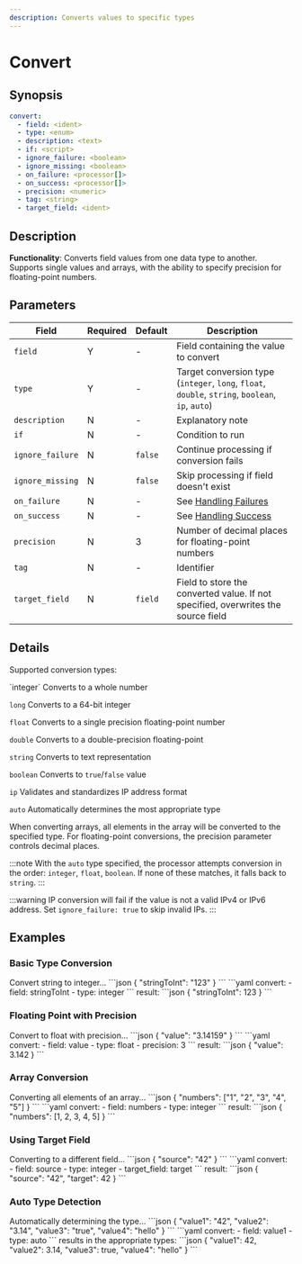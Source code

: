 ```yaml
---
description: Converts values to specific types
---
```


# Convert

## Synopsis

```yaml {2,3}
convert:
  - field: <ident>
  - type: <enum>
  - description: <text>
  - if: <script>
  - ignore_failure: <boolean>
  - ignore_missing: <boolean>
  - on_failure: <processor[]>
  - on_success: <processor[]>
  - precision: <numeric>
  - tag: <string>
  - target_field: <ident>
```

## Description

**Functionality**: Converts field values from one data type to another. Supports single values and arrays, with the ability to specify precision for floating-point numbers.

## Parameters

|Field|Required|Default|Description|
|---|---|---|---|
|`field`|Y|-|Field containing the value to convert|
|`type`|Y|-|Target conversion type (`integer`, `long`, `float`, `double`, `string`, `boolean`, `ip`, `auto`)|
|`description`|N|-|Explanatory note|
|`if`|N|-|Condition to run|
|`ignore_failure`|N|`false`|Continue processing if conversion fails|
|`ignore_missing`|N|`false`|Skip processing if field doesn't exist|
|`on_failure`|N|-|See [Handling Failures](../handling-failures.mdx)|
|`on_success`|N|-|See [Handling Success](../handling-success.mdx)|
|`precision`|N|3|Number of decimal places for floating-point numbers|
|`tag`|N|-|Identifier|
|`target_field`|N|`field`|Field to store the converted value. If not specified, overwrites the source field|

## Details

Supported conversion types:

<TermTable>
  <TermCol>`integer`</TermCol>
  <DefCol>Converts to a whole number</DefCol>

  <TermCol>`long`</TermCol>
  <DefCol>Converts to a 64-bit integer</DefCol>

  <TermCol>`float`</TermCol>
  <DefCol>Converts to a single precision floating-point number</DefCol>

  <TermCol>`double`</TermCol>
  <DefCol>Converts to a double-precision floating-point</DefCol>

  <TermCol>`string`</TermCol>
  <DefCol>Converts to text representation</DefCol>

  <TermCol>`boolean`</TermCol>
  <DefCol>Converts to `true`/`false` value</DefCol>

  <TermCol>`ip`</TermCol>
  <DefCol>Validates and standardizes IP address format</DefCol>

  <TermCol>`auto`</TermCol>
  <DefCol>Automatically determines the most appropriate type</DefCol>
</TermTable>

When converting arrays, all elements in the array will be converted to the specified type. For floating-point conversions, the precision parameter controls decimal places.

:::note
With the `auto` type specified, the processor attempts conversion in the order: `integer`, `float`, `boolean`. If none of these matches, it falls back to `string`.
:::

:::warning
IP conversion will fail if the value is not a valid IPv4 or IPv6 address. Set `ignore_failure: true` to skip invalid IPs.
:::

## Examples

### Basic Type Conversion

<ExampleGrid>
  <CommentCol>
    Convert string to integer...
  </CommentCol>
  <CodeCol>
    ```json
    {
      "stringToInt": "123"
    }
    ```
    ```yaml
    convert:
      - field: stringToInt
      - type: integer
    ```
  </CodeCol>
  <CommentCol>
    result:
  </CommentCol>
  <CodeCol>
    ```json
    {
      "stringToInt": 123
    }
    ```
  </CodeCol>
</ExampleGrid>

### Floating Point with Precision

<ExampleGrid>
  <CommentCol>
    Convert to float with precision...
  </CommentCol>
  <CodeCol>
    ```json
    {
      "value": "3.14159"
    }
    ```
    ```yaml
    convert:
      - field: value
      - type: float
      - precision: 3
    ```
  </CodeCol>
  <CommentCol>
    result:
  </CommentCol>
  <CodeCol>
    ```json
    {
      "value": 3.142
    }
    ```
  </CodeCol>
</ExampleGrid>

### Array Conversion

<ExampleGrid>
  <CommentCol>
    Converting all elements of an array...
  </CommentCol>
  <CodeCol>
    ```json
    {
      "numbers": ["1", "2", "3", "4", "5"]
    }
    ```
    ```yaml
    convert:
      - field: numbers
      - type: integer
    ```
  </CodeCol>
  <CommentCol>
    result:
  </CommentCol>
  <CodeCol>
    ```json
    {
      "numbers": [1, 2, 3, 4, 5]
    }
    ```
  </CodeCol>
</ExampleGrid>

### Using Target Field

<ExampleGrid>
  <CommentCol>
    Converting to a different field...
  </CommentCol>
  <CodeCol>
    ```json
    {
      "source": "42"
    }
    ```
    ```yaml
    convert:
      - field: source
      - type: integer
      - target_field: target
    ```
  </CodeCol>
  <CommentCol>
    result:
  </CommentCol>
  <CodeCol>
    ```json
    {
      "source": "42",
      "target": 42
    }
    ```
  </CodeCol>
</ExampleGrid>

### Auto Type Detection

<ExampleGrid>
  <CommentCol>
    Automatically determining the type...
  </CommentCol>
  <CodeCol>
    ```json
    {
      "value1": "42",
      "value2": "3.14",
      "value3": "true",
      "value4": "hello"
    }
    ```
    ```yaml
    convert:
      - field: value1
      - type: auto
    ```
  </CodeCol>
  <CommentCol>
    results in the appropriate types:
  </CommentCol>
  <CodeCol>
    ```json
    {
      "value1": 42,
      "value2": 3.14,
      "value3": true,
      "value4": "hello"
    }
    ```
  </CodeCol>
</ExampleGrid>
